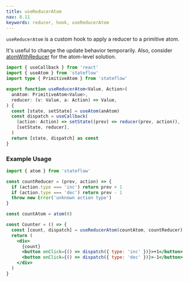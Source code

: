 ```yaml
---
title: useReducerAtom
nav: 8.11
keywords: reducer, hook, useReducerAtom
---
```


`useReducerAtom` is a custom hook to apply a reducer to a primitive atom.

It's useful to change the update behavior temporarily.
Also, consider [atomWithReducer](../utilities/reducer.mdx)
for the atom-level solution.

```ts
import { useCallback } from 'react'
import { useAtom } from 'stateflow'
import type { PrimitiveAtom } from 'stateflow'

export function useReducerAtom<Value, Action>(
  anAtom: PrimitiveAtom<Value>,
  reducer: (v: Value, a: Action) => Value,
) {
  const [state, setState] = useAtom(anAtom)
  const dispatch = useCallback(
    (action: Action) => setState((prev) => reducer(prev, action)),
    [setState, reducer],
  )
  return [state, dispatch] as const
}
```

### Example Usage

```jsx
import { atom } from 'stateflow'

const countReducer = (prev, action) => {
  if (action.type === 'inc') return prev + 1
  if (action.type === 'dec') return prev - 1
  throw new Error('unknown action type')
}

const countAtom = atom(0)

const Counter = () => {
  const [count, dispatch] = useReducerAtom(countAtom, countReducer)
  return (
    <div>
      {count}
      <button onClick={() => dispatch({ type: 'inc' })}>+1</button>
      <button onClick={() => dispatch({ type: 'dec' })}>-1</button>
    </div>
  )
}
```

<CodeSandbox id="eg0mw" />
